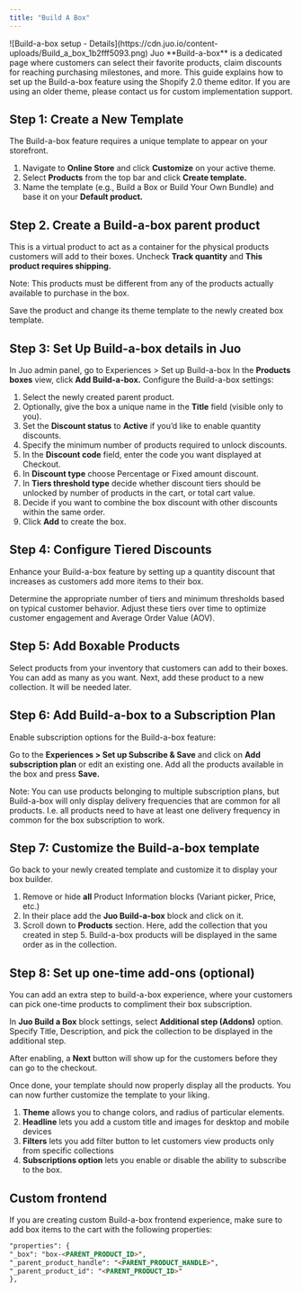 ```yaml
---
title: "Build A Box"
---
```


<Frame>
![Build-a-box setup - Details](https://cdn.juo.io/content-uploads/Build_a_box_1b2fff5093.png)
</Frame>
Juo **Build-a-box** is a dedicated page where customers can select their favorite products, claim discounts for reaching purchasing milestones, and more.

<Warning>
This guide explains how to set up the Build-a-box feature using the Shopify 2.0 theme editor. If you are using an older theme, please contact us for custom implementation support.
</Warning>

## Step 1: Create a New Template

The Build-a-box feature requires a unique template to appear on your storefront.

1. Navigate to **Online Store** and click **Customize** on your active theme.
2. Select **Products** from the top bar and click **Create template.**
3. Name the template (e.g., Build a Box or Build Your Own Bundle) and base it on your **Default product.**

## Step 2. Create a Build-a-box parent product

This is a virtual product to act as a container for the physical products customers will add to their boxes. Uncheck **Track quantity** and **This product requires shipping.**

Note: This products must be different from any of the products actually available to purchase in the box.

Save the product and change its theme template to the newly created box template.

## Step 3: Set Up Build-a-box details in Juo

In Juo admin panel, go to Experiences > Set up Build-a-box In the **Products boxes** view, click **Add Build-a-box.** Configure the Build-a-box settings:

1. Select the newly created parent product.
2. Optionally, give the box a unique name in the **Title** field (visible only to you).
3. Set the **Discount status** to **Active** if you’d like to enable quantity discounts.
4. Specify the minimum number of products required to unlock discounts.
5. In the **Discount code** field, enter the code you want displayed at Checkout.
6. In **Discount type** choose Percentage or Fixed amount discount.
7. In **Tiers threshold type** decide whether discount tiers should be unlocked by number of products in the cart, or total cart value.
8. Decide if you want to combine the box discount with other discounts within the same order.
9. Click **Add** to create the box.

## Step 4: Configure Tiered Discounts

Enhance your Build-a-box feature by setting up a quantity discount that increases as customers add more items to their box.

Determine the appropriate number of tiers and minimum thresholds based on typical customer behavior. Adjust these tiers over time to optimize customer engagement and Average Order Value (AOV).

## Step 5: Add Boxable Products

Select products from your inventory that customers can add to their boxes. You can add as many as you want. Next, add these product to a new collection. It will be needed later.

## Step 6: Add Build-a-box to a Subscription Plan

Enable subscription options for the Build-a-box feature:

Go to the **Experiences > Set up Subscribe & Save** and click on **Add subscription plan** or edit an existing one. Add all the products available in the box and press **Save.**

Note: You can use products belonging to multiple subscription plans, but Build-a-box will only display delivery frequencies that are common for all products. I.e. all products need to have at least one delivery frequency in common for the box subscription to work.

## Step 7: Customize the Build-a-box template

Go back to your newly created template and customize it to display your box builder.

1. Remove or hide **all** Product Information blocks (Variant picker, Price, etc.)
2. In their place add the **Juo Build-a-box** block and click on it.
3. Scroll down to **Products** section. Here, add the collection that you created in step 5. Build-a-box products will be displayed in the same order as in the collection.

## Step 8: Set up one-time add-ons (optional)

You can add an extra step to build-a-box experience, where your customers can pick one-time products to compliment their box subscription.

In **Juo Build a Box** block settings, select **Additional step (Addons)** option. Specify Title, Description, and pick the collection to be displayed in the additional step.

After enabling, a **Next** button will show up for the customers before they can go to the checkout.

Once done, your template should now properly display all the products. You can now further customize the template to your liking.

1. **Theme** allows you to change colors, and radius of particular elements.
2. **Headline** lets you add a custom title and images for desktop and mobile devices
3. **Filters** lets you add filter button to let customers view products only from specific collections
4. **Subscriptions option** lets you enable or disable the ability to subscribe to the box.

## Custom frontend
If you are creating custom Build-a-box frontend experience, make sure to add box items to the cart with the following properties:

```html
"properties": {
"_box": "box-<PARENT_PRODUCT_ID>",
"_parent_product_handle": "<PARENT_PRODUCT_HANDLE>",
"_parent_product_id": "<PARENT_PRODUCT_ID>"
},
```